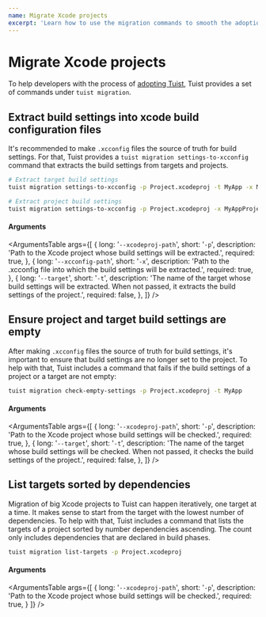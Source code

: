 ```yaml
---
name: Migrate Xcode projects
excerpt: 'Learn how to use the migration commands to smooth the adoption of Tuist from your projects.'
---
```


# Migrate Xcode projects

To help developers with the process of [adopting Tuist](/docs/usage/adoption-guidelines/),
Tuist provides a set of commands under `tuist migration`.

## Extract build settings into xcode build configuration files

It's recommended to make `.xcconfig` files the source of truth for build settings.
For that, Tuist provides a `tuist migration settings-to-xcconfig` command that extracts the build settings from targets and projects.

```bash
# Extract target build settings
tuist migration settings-to-xcconfig -p Project.xcodeproj -t MyApp -x MyApp.xcconfig

# Extract project build settings
tuist migration settings-to-xcconfig -p Project.xcodeproj -x MyAppProject.xcconfig
```

#### Arguments

<ArgumentsTable
  args={[
    {
      long: '`--xcodeproj-path`',
      short: '`-p`',
      description:
        'Path to the Xcode project whose build settings will be extracted.',
      required: true,
    },
    {
      long: '`--xcconfig-path`',
      short: '`-x`',
      description:
        'Path to the .xcconfig file into which the build settings will be extracted.',
      required: true,
    },
    {
      long: '`--target`',
      short: '`-t`',
      description:
        'The name of the target whose build settings will be extracted. When not passed, it extracts the build settings of the project.',
      required: false,
    },
  ]}
/>

## Ensure project and target build settings are empty

After making `.xcconfig` files the source of truth for build settings,
it's important to ensure that build settings are no longer set to the project.
To help with that, Tuist includes a command that fails if the build settings of a project or a target are not empty:

```bash
tuist migration check-empty-settings -p Project.xcodeproj -t MyApp
```

#### Arguments

<ArgumentsTable
  args={[
    {
      long: '`--xcodeproj-path`',
      short: '`-p`',
      description:
        'Path to the Xcode project whose build settings will be checked.',
      required: true,
    },
    {
      long: '`--target`',
      short: '`-t`',
      description:
        'The name of the target whose build settings will be checked. When not passed, it checks the build settings of the project.',
      required: false,
    },
  ]}
/>

## List targets sorted by dependencies

Migration of big Xcode projects to Tuist can happen iteratively, one target at a time. It makes sense to start from the target with the lowest number of dependencies.
To help with that, Tuist includes a command that lists the targets of a project sorted by number dependencies ascending. The count only includes dependencies that are declared in build phases.

```bash
tuist migration list-targets -p Project.xcodeproj
```

#### Arguments

<ArgumentsTable
  args={[
    {
      long: '`--xcodeproj-path`',
      short: '`-p`',
      description:
        'Path to the Xcode project whose build settings will be checked.',
      required: true,
    }
  ]}
/>
